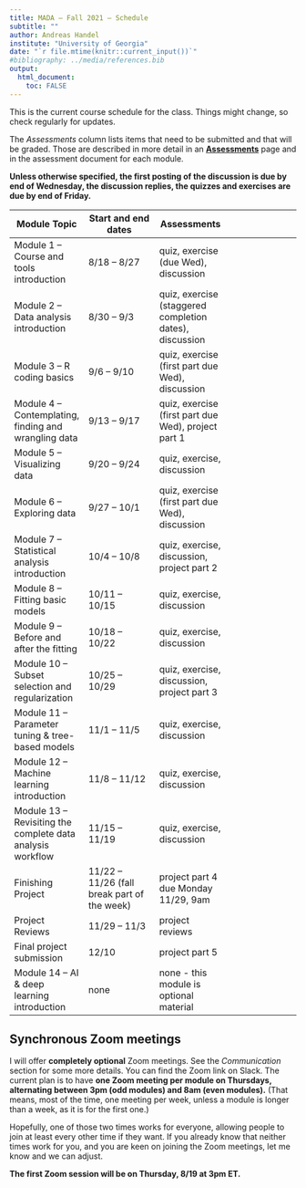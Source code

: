 ---
title: MADA – Fall 2021 – Schedule
subtitle: ""
author: Andreas Handel
institute: "University of Georgia"
date: "`r file.mtime(knitr::current_input())`"
#bibliography: ../media/references.bib
output: 
  html_document:
    toc: FALSE
---

This is the current course schedule for the class. Things might change, so check regularly for updates.


The _Assessments_ column lists items that need to be submitted and that will be graded. Those are described in more detail in an [__Assessments__](./Course_Assessments.html) page and in the assessment document for each module. 

__Unless otherwise specified, the first posting of the discussion is due by end of Wednesday, the discussion replies, the quizzes and exercises are due by end of Friday.__ 


| **Module Topic**   | **Start and end dates** | **Assessments** |
| --- | --- | --- | --- |
| Module 1 – Course and tools introduction | 8/18 – 8/27 | quiz, exercise (due Wed), discussion |
| Module 2 – Data analysis introduction  | 8/30 – 9/3 | quiz, exercise (staggered completion dates), discussion |
| Module 3 – R coding basics | 9/6 – 9/10 | quiz, exercise (first part due Wed), discussion  |
| Module 4 – Contemplating, finding and wrangling data | 9/13 – 9/17 | quiz, exercise (first part due Wed), project part 1|
| Module 5 – Visualizing data | 9/20 – 9/24 | quiz, exercise, discussion  |
| Module 6 – Exploring data | 9/27 – 10/1 | quiz, exercise (first part due Wed), discussion  |
| Module 7 – Statistical analysis introduction  | 10/4 – 10/8 | quiz, exercise, discussion, project part 2  |
| Module 8 – Fitting basic models | 10/11 – 10/15 | quiz, exercise, discussion  |
| Module 9 – Before and after the fitting | 10/18 – 10/22 | quiz, exercise, discussion  |
| Module 10 – Subset selection and regularization | 10/25 – 10/29 | quiz, exercise, discussion, project part 3 |
| Module 11 – Parameter tuning & tree-based models | 11/1 – 11/5 | quiz, exercise, discussion  |
| Module 12 – Machine learning introduction | 11/8 – 11/12 | quiz, exercise, discussion  |
| Module 13 – Revisiting the complete data analysis workflow | 11/15 – 11/19 | quiz, exercise, discussion  |
| Finishing Project | 11/22 – 11/26 (fall break part of the week) | project part 4 due Monday 11/29, 9am | 
| Project Reviews | 11/29 – 11/3 | project reviews | 
| Final project submission  | 12/10 |  project part 5 |
| Module 14 – AI & deep learning introduction | none | none - this module is optional material |



## Synchronous Zoom meetings

I will offer **completely optional** Zoom meetings. See the _Communication_ section for some more details. You can find the Zoom link on Slack. The current plan is to have **one Zoom meeting per module on Thursdays, alternating between 3pm (odd modules) and 8am (even modules).** (That means, most of the time, one meeting per week, unless a module is longer than a week, as it is for the first one.)

Hopefully, one of those two times works for everyone, allowing people to join at least every other time if they want. If you already know that neither times work for you, and you are keen on joining the Zoom meetings, let me know and we can adjust.

**The first Zoom session will be on Thursday, 8/19 at 3pm ET.**

